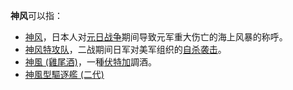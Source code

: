 '''神风'''可以指：
*[[神风|神风]]，日本人对[[元日战争|元日战争]]期间导致元军重大伤亡的海上风暴的称呼。
*[[神风特攻队|神风特攻队]]，二战期间日军对美军组织的[[自殺攻擊|自杀袭击]]。
*[[神風_(雞尾酒)|神風 (雞尾酒)]]，一種[[伏特加|伏特加]]調酒。
*[[神風型驅逐艦_(二代)|神風型驅逐艦 (二代)]]

{{disambig|S|cat=二字消歧義}}